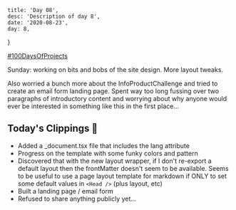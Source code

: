     title: 'Day 08',
    desc: 'Description of day 8',
    date: '2020-08-23',
    day: 8,
}

[#100DaysOfProjects](./)

Sunday: working on bits and bobs of the site design. More layout tweaks.

Also worried a bunch more about the InfoProductChallenge and tried to create an
email form landing page. Spent way too long fussing over two paragraphs of
introductory content and worrying about why anyone would ever be interested in
something like this in the first place...

## Today's Clippings 🍃

-   Added a \_document.tsx file that includes the lang attribute
-   Progress on the template with some funky colors and pattern
-   Discovered that with the new layout wrapper, if I don't re-export a default
    layout then the frontMatter doesn't seem to be available. Seems to be useful
    to use a page layout template for markdown if ONLY to set some default
    values in `<Head />` (plus layout, etc)
-   Built a landing page / email form
-   Refused to share anything publicly yet...
